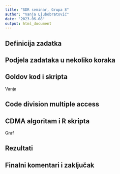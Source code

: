 ```yaml
---
title: "SDR seminar, Grupa 8"
author: "Vanja Ljubobratović"
date: "2023-06-08"
output: html_document
---
```


## Definicija zadatka

## Podjela zadataka u nekoliko koraka

## Goldov kod i skripta
Vanja

## Code division multiple access

## CDMA algoritam i R skripta
Graf

## Rezultati

## Finalni komentari i zaključak

```r

```
